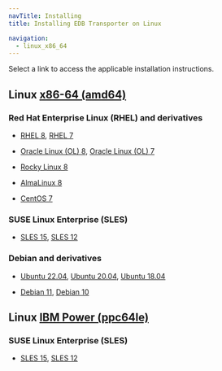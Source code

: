 ```yaml
---
navTitle: Installing
title: Installing EDB Transporter on Linux

navigation:
  - linux_x86_64
---
```


Select a link to access the applicable installation instructions.

## Linux [x86-64 (amd64)](linux_x86_64)

### Red Hat Enterprise Linux (RHEL) and derivatives

- [RHEL 8](linux_x86_64/transporter_rhel_8), [RHEL 7](linux_x86_64/transporter_rhel_7)

- [Oracle Linux (OL) 8](linux_x86_64/transporter_rhel_8), [Oracle Linux (OL) 7](linux_x86_64/transporter_rhel_7)

- [Rocky Linux 8](linux_x86_64/transporter_other_linux_8)

- [AlmaLinux 8](linux_x86_64/transporter_other_linux_8)

- [CentOS 7](linux_x86_64/transporter_centos_7)

### SUSE Linux Enterprise (SLES)

- [SLES 15](linux_x86_64/transporter_sles_15), [SLES 12](linux_x86_64/transporter_sles_12)

### Debian and derivatives

- [Ubuntu 22.04](linux_x86_64/transporter_ubuntu_22), [Ubuntu 20.04](linux_x86_64/transporter_ubuntu_20), [Ubuntu 18.04](linux_x86_64/transporter_ubuntu_18)

- [Debian 11](linux_x86_64/transporter_debian_11), [Debian 10](linux_x86_64/transporter_debian_10)

## Linux [IBM Power (ppc64le)](linux_ppc64le)

### SUSE Linux Enterprise (SLES)

- [SLES 15](linux_ppc64le/transporter_sles_15), [SLES 12](linux_ppc64le/transporter_sles_12)
